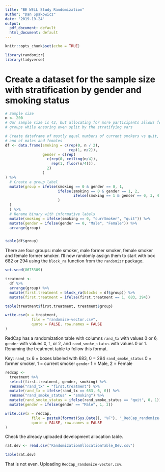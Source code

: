 ```yaml
---
title: "BE WELL Study Randomization"
author: "Dan Spakowicz"
date: '2019-10-24'
output:
  pdf_document: default
  html_document: default
---
```


```r
knitr::opts_chunk$set(echo = TRUE)

library(randomizr)
library(tidyverse)
```

# Create a dataset for the sample size with stratification by gender and smoking status

```r
# Sample size
n <- 200 
# Our sample size is 42, but allocating for more participants allows for uneven 
# groups while ensuring even split by the stratifying vars

# Create dataframe of mostly equal numbers of current smokers vs quit,
# and of males and females
df <- data.frame(smoking = c(rep(0, n / 2), 
                             rep(1, n/2)),
                 gender = c(rep(
                   c(rep(0, ceiling(n/4)),
                     rep(1, floor(n/4))),
                   2)
                 )
) %>%
  # Create a group label
  mutate(group = ifelse(smoking == 0 & gender == 0, 1,
                        ifelse(smoking == 0 & gender == 1, 2,
                               ifelse(smoking == 1 & gender == 0, 3, 4)
                        )
  )
  ) %>%
  # Rename binary with informative labels
  mutate(smoking = ifelse(smoking == 0, "currSmoker", "quit")) %>%
  mutate(gender = ifelse(gender == 0, "Male", "Female")) %>%
  arrange(group)


table(df$group)
```

There are four groups: male smoker, male former smoker, female smoker and female former smoker. I'll now randomly assign them to start with box 682 or 294 using the `block_ra` function from the `randomizr` package.

```r
set.seed(8675309)

treatment <- 
  df %>%
  arrange(group) %>%
  mutate(first.treatment = block_ra(blocks = df$group)) %>%
  mutate(first.treatment = ifelse(first.treatment == 1, 683, 294))

table(treatment$first.treatment, treatment$group)
```

```r
write.csv(x = treatment, 
            file = "randomize-vector.csv", 
            quote = FALSE, row.names = FALSE
)
```

RedCap has a randomization table with columns `rand_tx` with values 0 or 6, `gender` with values 0, 1, or 2, and `rand_smoke_status` with values 0 or 1. Renaming the treatment table to follow this format.

Key:
`rand_tx` 6 = boxes labeled with 683, 0 = 294
`rand_smoke_status` 0 = former smoker, 1 = current smoker
`gender` 1 = Male, 2 = Female


```r
redcap <- 
  treatment %>%
  select(first.treatment, gender, smoking) %>%
  rename("rand_tx" = "first.treatment") %>%
  mutate(rand_tx = ifelse(rand_tx == 683, 6, 0)) %>%
  rename("rand_smoke_status" = "smoking") %>%
  mutate(rand_smoke_status = ifelse(rand_smoke_status == "quit", 0, 1)) %>%
  mutate(gender = ifelse(gender == "Male", 1, 2)) 
```

```r
write.csv(x = redcap, 
            file = paste0(format(Sys.Date(), "%F"), "_RedCap_randomize-vector.csv"), 
            quote = FALSE, row.names = FALSE
)
```

Check the already uploaded development allocation table.

```r
rat.dev <- read.csv("RandomizationAllocationTable_Dev.csv")
```

```r
table(rat.dev)
```

That is not even. Uploading `RedCap_randomize-vector.csv`.

